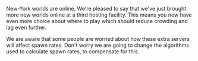 {{Update|date = 22 April 2002}}

New-York worlds are online. We're pleased to say that we've just brought more new worlds online at a third hosting facility. This means you now have even more choice about where to play which should reduce crowding and lag even further. 

We are aware that some people are worried about how these extra servers will affect spawn rates. Don't worry we are going to change the algorithms used to calculate spawn rates, to compensate for this. 

[[Category:Updates|{{PAGENAME}}]]
